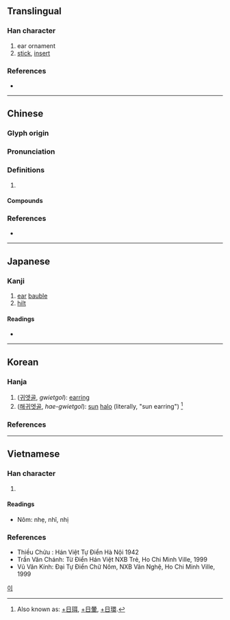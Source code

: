 {{character info/new}}
==Translingual==

===Han character===
{{Han char|rn=96|rad=玉|as=06|sn=10|four=11140|canj=MGSJ|ids=⿰𤣩耳}}

# ear ornament
# [[stick]], [[insert]]

===References===
* {{Han ref|kx=0731.080|dkj=20964|dj=1142.210|hdz=21109.130|uh=73E5|ud=29669|bh=D2AD|bd=53933}}

----

==Chinese==
{{zh-forms}}

===Glyph origin===
{{Han etym}}

===Pronunciation===
{{zh-pron
|m=ěr
|c=nei6,ji6
|h=pfs=ngí
|mc=y
|oc=y
|cat=
}}

===Definitions===
{{zh-hanzi}}

# {{rfdef|zh}}

====Compounds====
{{zh-der|墮珥遺簪|普珥日|暈珥|月珥|珥璫|珥貂|日珥|珥筆|珥金拖紫|瑤環瑜珥|簪珥|蟬珥|貂珥}}

===References===
* {{R:yue:mfccd}}

----

==Japanese==

===Kanji===
{{ja-kanji|grade=|rs=玉06}}

# [[ear]] [[bauble]]
# [[hilt]]

====Readings====
* {{ja-readings
|goon=に
|kanon=じ
|kun=[[みみだま]] (mimidama), [[みみかざり]] (mimikazari), [[ひがさ]] (higasa)}}

----

==Korean==

===Hanja===
{{ko-hanja|hangeul=이|eumhun=|rv=i|mr=i|y=i}}

# ([[귀고리|귀엣골]], ''gwietgol''): [[earring]]
# ([[해귀엣골]], ''hae-gwietgol''): [[sun]] [[halo]] (literally, "sun earring") <ref>Also known as: [[日珥|+]][[日]][[珥]], [[日暈|+]][[日]][[暈]], [[日環|+]][[日]][[環]].</ref>

===References===
<references />

[[Category:Hanja readings|이]]

----

==Vietnamese==

===Han character===
{{vi-hantu|nhị|rs=玉06}}

# {{rfdef|vi|sort=玉06}}

====Readings====
* Nôm: nhẹ, nhĩ, nhị

===References===
* Thiều Chửu : Hán Việt Tự Điển Hà Nội 1942
* Trần Văn Chánh: Từ Điển Hán Việt NXB Trẻ, Ho Chi Minh Ville, 1999
* Vũ Văn Kính: Đại Tự Điển Chữ Nôm, NXB Văn Nghệ, Ho Chi Minh Ville, 1999